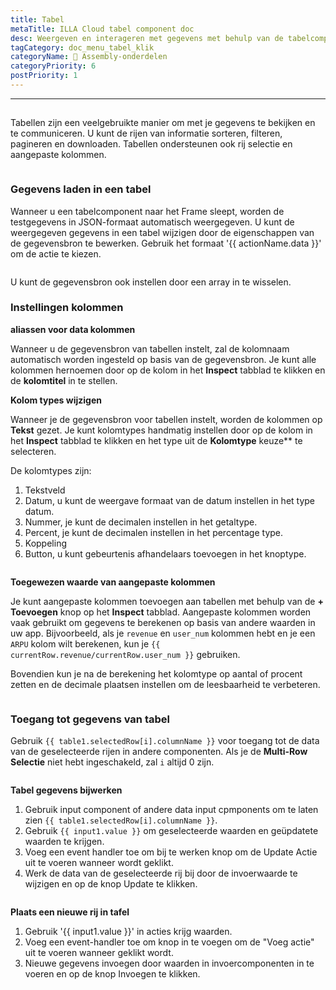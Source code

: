 ```yaml
---
title: Tabel
metaTitle: ILLA Cloud tabel component doc
desc: Weergeven en interageren met gegevens met behulp van de tabelcomponent.
tagCategory: doc_menu_tabel_klik
categoryName: 🧬 Assembly-onderdelen
categoryPriority: 6
postPriority: 1
---
```


* * *

## <h2 hidden>Tabel</h2>

Tabellen zijn een veelgebruikte manier om met je gegevens te bekijken en te communiceren. U kunt de rijen van informatie sorteren, filteren, pagineren en downloaden. Tabellen ondersteunen ook rij selectie en aangepaste kolommen.

<img
  src='https://cdn.illacloud.com/official-website/img/docs/assemble/table.png'
  alt=""
/>

### Gegevens laden in een tabel

Wanneer u een tabelcomponent naar het Frame sleept, worden de testgegevens in JSON-formaat automatisch weergegeven. U kunt de weergegeven gegevens in een tabel wijzigen door de eigenschappen van de gegevensbron te bewerken. Gebruik het formaat '{{ actionName.data }}' om de actie te kiezen.

<img
  src='https://cdn.illacloud.com/official-website/img/docs/assemble/table1.png'
  alt=""
/>

U kunt de gegevensbron ook instellen door een array in te wisselen.

### Instellingen kolommen

**aliassen voor data kolommen**

Wanneer u de gegevensbron van tabellen instelt, zal de kolomnaam automatisch worden ingesteld op basis van de gegevensbron. Je kunt alle kolommen hernoemen door op de kolom in het **Inspect** tabblad te klikken en de **kolomtitel** in te stellen.

**Kolom types wijzigen**

Wanneer je de gegevensbron voor tabellen instelt, worden de kolommen op **Tekst** gezet. Je kunt kolomtypes handmatig instellen door op de kolom in het **Inspect** tabblad te klikken en het type uit de **Kolomtype** keuze\*\* te selecteren.

De kolomtypes zijn:

1.  Tekstveld
2.  Datum, u kunt de weergave formaat van de datum instellen in het type datum.
3.  Nummer, je kunt de decimalen instellen in het getaltype.
4.  Percent, je kunt de decimalen instellen in het percentage type.
5.  Koppeling
6.  Button, u kunt gebeurtenis afhandelaars toevoegen in het knoptype.

<img
  src='https://cdn.illacloud.com/official-website/img/docs/assemble/table2.png'
  alt=""
/>

**Toegewezen waarde van aangepaste kolommen**

Je kunt aangepaste kolommen toevoegen aan tabellen met behulp van de **+ Toevoegen** knop op het **Inspect** tabblad. Aangepaste kolommen worden vaak gebruikt om gegevens te berekenen op basis van andere waarden in uw app. Bijvoorbeeld, als je `revenue` en `user_num` kolommen hebt en je een `ARPU` kolom wilt berekenen, kun je `{{ currentRow.revenue/currentRow.user_num }}` gebruiken.

Bovendien kun je na de berekening het kolomtype op aantal of procent zetten en de decimale plaatsen instellen om de leesbaarheid te verbeteren.

<img
  src='https://cdn.illacloud.com/official-website/img/docs/assemble/table3.png'
  alt=""
/>

### Toegang tot gegevens van tabel

Gebruik `{{ table1.selectedRow[i].columnName }}` voor toegang tot de data van de geselecteerde rijen in andere componenten. Als je de **Multi-Row Selectie** niet hebt ingeschakeld, zal `i` altijd 0 zijn.

<img
  src='https://cdn.illacloud.com/official-website/img/docs/assemble/table4.png'
  alt=""
/>

**Tabel gegevens bijwerken**

1.  Gebruik input component of andere data input cpmponents om te laten zien `{{ table1.selectedRow[i].columnName }}`.
2.  Gebruik `{{ input1.value }}` om geselecteerde waarden en geüpdatete waarden te krijgen.
3.  Voeg een event handler toe om bij te werken knop om de Update Actie uit te voeren wanneer wordt geklikt.
4.  Werk de data van de geselecteerde rij bij door de invoerwaarde te wijzigen en op de knop Update te klikken.

<img
  src='https://cdn.illacloud.com/official-website/img/docs/assemble/table5.png'
  alt=""
/>

**Plaats een nieuwe rij in tafel**

1.  Gebruik '{{ input1.value }}' in acties krijg waarden.
2.  Voeg een event-handler toe om knop in te voegen om de "Voeg actie" uit te voeren wanneer geklikt wordt.
3.  Nieuwe gegevens invoegen door waarden in invoercomponenten in te voeren en op de knop Invoegen te klikken.

<img
  src='https://cdn.illacloud.com/official-website/img/docs/assemble/table6.png'
  alt=""
/>
